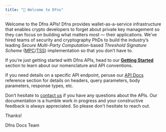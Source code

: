 ```yaml
---
title: "👋 Welcome to Dfns"
---
```


Welcome to the Dfns APIs! Dfns provides wallet-as-a-service infrastructure that enables crypto developers to forget about private key management so they can focus on building what matters most — their applications. We’ve hired teams of security and cryptography PhDs to build the industry’s leading _Secure Multi-Party Computation_-based _Threshold Signature Scheme_ ([MPC](https://en.wikipedia.org/wiki/Secure_multi-party_computation)/[TSS](https://en.wikipedia.org/wiki/Threshold_cryptosystem)) implementation so that you don’t have to.

If you’re just getting started with Dfns APIs, head to our [**Getting Started**](getting-started/onboarding-to-dfns) section to learn about our nomenclature and API conventions.

If you need details on a specific API endpoint, peruse our [API Docs](api-docs/api-docs) reference section for details on headers, query parameters, body parameters, response types, etc.

Don’t hesitate to [contact us](https://support.dfns.co) if you have any questions about the APIs. Our documentation is a humble work in progress and your constructive feedback is always appreciated. So please don't hesitate to reach out.

Thanks!

Dfns Docs Team
